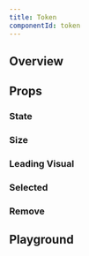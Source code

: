 ```yaml
---
title: Token
componentId: token
---
```



## Overview

<Overview component="token" />

## Props

<PropertyOverview component="token" />

### State

<PropertyPreview component="token" property="state" />

### Size

<PropertyPreview component="token" property="size" />

### Leading Visual

<PropertyPreview component="token" property="leadingVisual" />

### Selected

<PropertyPreview component="token" property="selected?" />

### Remove

<PropertyPreview component="token" property="❌ remove?" />

## Playground

<Examples component="token" />
